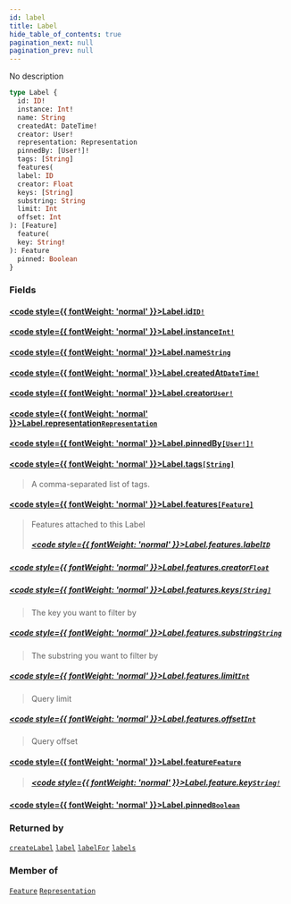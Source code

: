 ```yaml
---
id: label
title: Label
hide_table_of_contents: true
pagination_next: null
pagination_prev: null
---
```








No description

```graphql
type Label {
  id: ID!
  instance: Int!
  name: String
  createdAt: DateTime!
  creator: User!
  representation: Representation
  pinnedBy: [User!]!
  tags: [String]
  features(
  label: ID
  creator: Float
  keys: [String]
  substring: String
  limit: Int
  offset: Int
): [Feature]
  feature(
  key: String!
): Feature
  pinned: Boolean
}
```


### Fields

#### [<code style={{ fontWeight: 'normal' }}>Label.<b>id</b></code>](#)<Bullet />[`ID!`](/docs/schemas/mikro/scalars/id) <Badge class="secondary" text="non-null"/> <Badge class="secondary" text="scalar"/>
> 
> 

#### [<code style={{ fontWeight: 'normal' }}>Label.<b>instance</b></code>](#)<Bullet />[`Int!`](/docs/schemas/mikro/scalars/int) <Badge class="secondary" text="non-null"/> <Badge class="secondary" text="scalar"/>
> 
> 

#### [<code style={{ fontWeight: 'normal' }}>Label.<b>name</b></code>](#)<Bullet />[`String`](/docs/schemas/mikro/scalars/string) <Badge class="secondary" text="scalar"/>
> 
> 

#### [<code style={{ fontWeight: 'normal' }}>Label.<b>createdAt</b></code>](#)<Bullet />[`DateTime!`](/docs/schemas/mikro/scalars/date-time) <Badge class="secondary" text="non-null"/> <Badge class="secondary" text="scalar"/>
> 
> 

#### [<code style={{ fontWeight: 'normal' }}>Label.<b>creator</b></code>](#)<Bullet />[`User!`](/docs/schemas/mikro/objects/user) <Badge class="secondary" text="non-null"/> <Badge class="secondary" text="object"/>
> 
> 

#### [<code style={{ fontWeight: 'normal' }}>Label.<b>representation</b></code>](#)<Bullet />[`Representation`](/docs/schemas/mikro/objects/representation) <Badge class="secondary" text="object"/>
> 
> 

#### [<code style={{ fontWeight: 'normal' }}>Label.<b>pinnedBy</b></code>](#)<Bullet />[`[User!]!`](/docs/schemas/mikro/objects/user) <Badge class="secondary" text="non-null"/> <Badge class="secondary" text="object"/>
> 
> 

#### [<code style={{ fontWeight: 'normal' }}>Label.<b>tags</b></code>](#)<Bullet />[`[String]`](/docs/schemas/mikro/scalars/string) <Badge class="secondary" text="list"/> <Badge class="secondary" text="scalar"/>
> A comma-separated list of tags.
> 

#### [<code style={{ fontWeight: 'normal' }}>Label.<b>features</b></code>](#)<Bullet />[`[Feature]`](/docs/schemas/mikro/objects/feature) <Badge class="secondary" text="list"/> <Badge class="secondary" text="object"/>
> Features attached to this Label
> ##### [<code style={{ fontWeight: 'normal' }}>Label.features.<b>label</b></code>](#)<Bullet />[`ID`](/docs/schemas/mikro/scalars/id) <Badge class="secondary" text="scalar"/>
> 
> 

##### [<code style={{ fontWeight: 'normal' }}>Label.features.<b>creator</b></code>](#)<Bullet />[`Float`](/docs/schemas/mikro/scalars/float) <Badge class="secondary" text="scalar"/>
> 
> 

##### [<code style={{ fontWeight: 'normal' }}>Label.features.<b>keys</b></code>](#)<Bullet />[`[String]`](/docs/schemas/mikro/scalars/string) <Badge class="secondary" text="list"/> <Badge class="secondary" text="scalar"/>
> The key you want to filter by
> 

##### [<code style={{ fontWeight: 'normal' }}>Label.features.<b>substring</b></code>](#)<Bullet />[`String`](/docs/schemas/mikro/scalars/string) <Badge class="secondary" text="scalar"/>
> The substring you want to filter by
> 

##### [<code style={{ fontWeight: 'normal' }}>Label.features.<b>limit</b></code>](#)<Bullet />[`Int`](/docs/schemas/mikro/scalars/int) <Badge class="secondary" text="scalar"/>
> Query limit
> 

##### [<code style={{ fontWeight: 'normal' }}>Label.features.<b>offset</b></code>](#)<Bullet />[`Int`](/docs/schemas/mikro/scalars/int) <Badge class="secondary" text="scalar"/>
> Query offset
> 

#### [<code style={{ fontWeight: 'normal' }}>Label.<b>feature</b></code>](#)<Bullet />[`Feature`](/docs/schemas/mikro/objects/feature) <Badge class="secondary" text="object"/>
> 
> ##### [<code style={{ fontWeight: 'normal' }}>Label.feature.<b>key</b></code>](#)<Bullet />[`String!`](/docs/schemas/mikro/scalars/string) <Badge class="secondary" text="non-null"/> <Badge class="secondary" text="scalar"/>
> 
> 

#### [<code style={{ fontWeight: 'normal' }}>Label.<b>pinned</b></code>](#)<Bullet />[`Boolean`](/docs/schemas/mikro/scalars/boolean) <Badge class="secondary" text="scalar"/>
> 
> 



### Returned by

[`createLabel`](/docs/schemas/mikro/mutations/create-label)  <Badge class="secondary" text="mutation"/><Bullet />[`label`](/docs/schemas/mikro/queries/label)  <Badge class="secondary" text="query"/><Bullet />[`labelFor`](/docs/schemas/mikro/queries/label-for)  <Badge class="secondary" text="query"/><Bullet />[`labels`](/docs/schemas/mikro/queries/labels)  <Badge class="secondary" text="query"/>

### Member of

[`Feature`](/docs/schemas/mikro/objects/feature)  <Badge class="secondary" text="object"/><Bullet />[`Representation`](/docs/schemas/mikro/objects/representation)  <Badge class="secondary" text="object"/>



